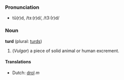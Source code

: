 ===Pronunciation===
*tû(r)d, /tɜː(r)d/, /t3:(r)d/

===Noun===
'''turd''' (plural: [[turds]])

#(''Vulgar'') a piece of solid animal or human excrement.

====Translations====
*Dutch: [[drol]] ''m''